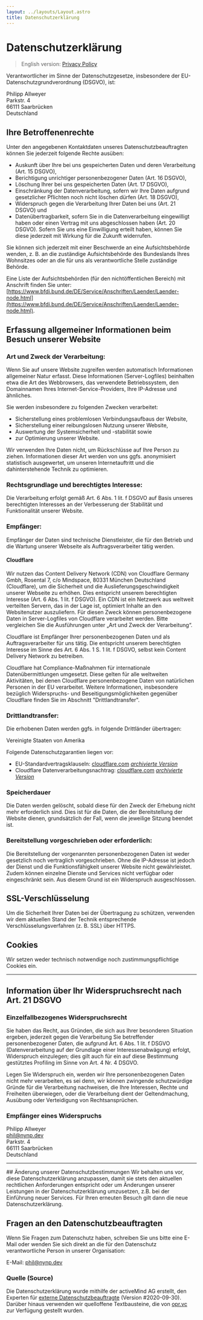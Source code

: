 ```yaml
---
layout: ../layouts/Layout.astro
title: Datenschutzerklärung
---
```

# Datenschutzerklärung
> English version: [Privacy Policy](/privacy-policy)

Verantwortlicher im Sinne der Datenschutzgesetze, insbesondere der EU-Datenschutzgrundverordnung (DSGVO), ist:

Philipp Allweyer\
Parkstr. 4\
66111 Saarbrücken\
Deutschland

## Ihre Betroffenenrechte
Unter den angegebenen Kontaktdaten unseres Datenschutzbeauftragten können Sie jederzeit folgende Rechte ausüben:
- Auskunft über Ihre bei uns gespeicherten Daten und deren Verarbeitung (Art. 15 DSGVO),
- Berichtigung unrichtiger personenbezogener Daten (Art. 16 DSGVO),
- Löschung Ihrer bei uns gespeicherten Daten (Art. 17 DSGVO),
- Einschränkung der Datenverarbeitung, sofern wir Ihre Daten aufgrund gesetzlicher Pflichten noch nicht löschen dürfen (Art. 18 DSGVO),
- Widerspruch gegen die Verarbeitung Ihrer Daten bei uns (Art. 21 DSGVO) und
- Datenübertragbarkeit, sofern Sie in die Datenverarbeitung eingewilligt haben oder einen Vertrag mit uns abgeschlossen haben (Art. 20 DSGVO).
Sofern Sie uns eine Einwilligung erteilt haben, können Sie diese jederzeit mit Wirkung für die Zukunft widerrufen.

Sie können sich jederzeit mit einer Beschwerde an eine Aufsichtsbehörde wenden, z. B. an die zuständige Aufsichtsbehörde des Bundeslands Ihres Wohnsitzes oder an die für uns als verantwortliche Stelle zuständige Behörde.

Eine Liste der Aufsichtsbehörden (für den nichtöffentlichen Bereich) mit Anschrift finden Sie unter: [https://www.bfdi.bund.de/DE/Service/Anschriften/Laender/Laender-node.html](https://www.bfdi.bund.de/DE/Service/Anschriften/Laender/Laender-node.html).

## Erfassung allgemeiner Informationen beim Besuch unserer Website
### Art und Zweck der Verarbeitung:
Wenn Sie auf unsere Website zugreifen werden automatisch Informationen allgemeiner Natur erfasst. Diese Informationen (Server-Logfiles) beinhalten etwa die Art des Webbrowsers, das verwendete Betriebssystem, den Domainnamen Ihres Internet-Service-Providers, Ihre IP-Adresse und ähnliches.

Sie werden insbesondere zu folgenden Zwecken verarbeitet:
- Sicherstellung eines problemlosen Verbindungsaufbaus der Website,
- Sicherstellung einer reibungslosen Nutzung unserer Website,
- Auswertung der Systemsicherheit und -stabilität sowie
- zur Optimierung unserer Website.

Wir verwenden Ihre Daten nicht, um Rückschlüsse auf Ihre Person zu ziehen. Informationen dieser Art werden von uns ggfs. anonymisiert statistisch ausgewertet, um unseren Internetauftritt und die dahinterstehende Technik zu optimieren.

### Rechtsgrundlage und berechtigtes Interesse:
Die Verarbeitung erfolgt gemäß Art. 6 Abs. 1 lit. f DSGVO auf Basis unseres berechtigten Interesses an der Verbesserung der Stabilität und Funktionalität unserer Website.

### Empfänger:
Empfänger der Daten sind technische Dienstleister, die für den Betrieb und die Wartung unserer Webseite als Auftragsverarbeiter tätig werden.

#### Cloudflare
Wir nutzen das Content Delivery Network (CDN) von
Cloudflare Germany Gmbh, Rosental 7, c/o Mindspace, 80331 München Deutschland (Cloudflare), um die Sicherheit und die Auslieferungsgeschwindigkeit unserer Webseite zu erhöhen. Dies entspricht unserem berechtigten Interesse (Art. 6 Abs. 1 lit. f DSGVO). Ein CDN ist ein Netzwerk aus weltweit verteilten Servern, das in der Lage ist, optimiert Inhalte an den Websitenutzer auszuliefern. Für diesen Zweck können personenbezogene Daten in Server-Logfiles von Cloudflare verarbeitet werden. Bitte vergleichen Sie die Ausführungen unter „Art und Zweck der Verarbeitung“.

Cloudflare ist Empfänger Ihrer personenbezogenen Daten und als Auftragsverarbeiter für uns tätig. Die entspricht unserem berechtigten Interesse im Sinne des Art. 6 Abs. 1 S. 1 lit. f DSGVO, selbst kein Content Delivery Network zu betreiben.

Cloudflare hat Compliance-Maßnahmen für internationale Datenübermittlungen umgesetzt. Diese gelten für alle weltweiten Aktivitäten, bei denen Cloudflare personenbezogene Daten von natürlichen Personen in der EU verarbeitet. Weitere Informationen, insbesondere bezüglich Widerspruchs- und Beseitigungsmöglichkeiten gegenüber Cloudflare finden Sie im Abschnitt "Drittlandtransfer".

### Drittlandtransfer:
Die erhobenen Daten werden ggfs. in folgende Drittländer übertragen:

Vereinigte Staaten von Amerika

Folgende Datenschutzgarantien liegen vor:
- EU-Standardvertragsklauseln: [cloudflare.com](https://www.cloudflare.com/cloudflare_customer_SCCs-German.pdf) [*archivierte Version*](https://web.archive.org/web/20230307020504/https://www.cloudflare.com/cloudflare_customer_SCCs-German.pdf)
- Cloudflare Datenverarbeitungsnachtrag: [cloudflare.com](https://www.cloudflare.com/de-de/cloudflare-customer-dpa/) [*archivierte Version*](https://web.archive.org/web/20231211205704/https://www.cloudflare.com/de-de/cloudflare-customer-dpa/)

### Speicherdauer
Die Daten werden gelöscht, sobald diese für den Zweck der Erhebung nicht mehr erforderlich sind. Dies ist für die Daten, die der Bereitstellung der Website dienen, grundsätzlich der Fall, wenn die jeweilige Sitzung beendet ist.

### Bereitstellung vorgeschrieben oder erforderlich:
Die Bereitstellung der vorgenannten personenbezogenen Daten ist weder gesetzlich noch vertraglich vorgeschrieben. Ohne die IP-Adresse ist jedoch der Dienst und die Funktionsfähigkeit unserer Website nicht gewährleistet. Zudem können einzelne Dienste und Services nicht verfügbar oder eingeschränkt sein. Aus diesem Grund ist ein Widerspruch ausgeschlossen.

## SSL-Verschlüsselung
Um die Sicherheit Ihrer Daten bei der Übertragung zu schützen, verwenden wir dem aktuellen Stand der Technik entsprechende Verschlüsselungsverfahren (z. B. SSL) über HTTPS.

## Cookies
Wir setzen weder technisch notwendige noch zustimmungspflichtige Cookies ein.

<hr />

## Information über Ihr Widerspruchsrecht nach Art. 21 DSGVO
### Einzelfallbezogenes Widerspruchsrecht
Sie haben das Recht, aus Gründen, die sich aus Ihrer besonderen Situation ergeben, jederzeit gegen die Verarbeitung Sie betreffender personenbezogener Daten, die aufgrund Art. 6 Abs. 1 lit. f DSGVO (Datenverarbeitung auf der Grundlage einer Interessenabwägung) erfolgt, Widerspruch einzulegen; dies gilt auch für ein auf diese Bestimmung gestütztes Profiling im Sinne von Art. 4 Nr. 4 DSGVO.

Legen Sie Widerspruch ein, werden wir Ihre personenbezogenen Daten nicht mehr verarbeiten, es sei denn, wir können zwingende schutzwürdige Gründe für die Verarbeitung nachweisen, die Ihre Interessen, Rechte und Freiheiten überwiegen, oder die Verarbeitung dient der Geltendmachung, Ausübung oder Verteidigung von Rechtsansprüchen.

### Empfänger eines Widerspruchs
Philipp Allweyer\
[phil@nynp.dev](mailto:phil@nynp.dev)\
Parkstr. 4\
66111 Saarbrücken\
Deutschland

<hr />
## Änderung unserer Datenschutzbestimmungen
Wir behalten uns vor, diese Datenschutzerklärung anzupassen, damit sie stets den aktuellen rechtlichen Anforderungen entspricht oder um Änderungen unserer Leistungen in der Datenschutzerklärung umzusetzen, z.B. bei der Einführung neuer Services. Für Ihren erneuten Besuch gilt dann die neue Datenschutzerklärung.

## Fragen an den Datenschutzbeauftragten
Wenn Sie Fragen zum Datenschutz haben, schreiben Sie uns bitte eine E-Mail oder wenden Sie sich direkt an die für den Datenschutz verantwortliche Person in unserer Organisation:

E-Mail: [phil@nynp.dev](mailto:phil@nynp.dev)

### Quelle (Source) 
Die Datenschutzerklärung wurde mithilfe der activeMind AG erstellt, den Experten für [externe Datenschutzbeauftragte](https://www.activemind.de/datenschutz/datenschutzbeauftragter/) (Version #2020-09-30).
Darüber hinaus verwenden wir quelloffene Textbausteine, die von [opr.vc](https://opr.vc) zur Verfügung gestellt wurden.